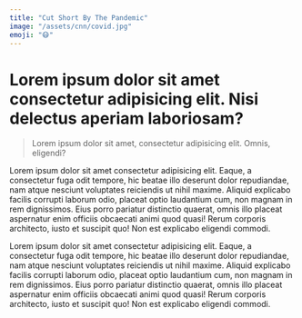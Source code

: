 ```yaml
---
title: "Cut Short By The Pandemic"
image: "/assets/cnn/covid.jpg"
emoji: "😷"
---
```


# Lorem ipsum dolor sit amet consectetur adipisicing elit. Nisi delectus aperiam laboriosam?

> Lorem ipsum dolor sit amet, consectetur adipisicing elit. Omnis, eligendi?

Lorem ipsum dolor sit amet consectetur adipisicing elit. Eaque, a consectetur fuga odit tempore, hic beatae illo deserunt dolor repudiandae, nam atque nesciunt voluptates reiciendis ut nihil maxime. Aliquid explicabo facilis corrupti laborum odio, placeat optio laudantium cum, non magnam in rem dignissimos. Eius porro pariatur distinctio quaerat, omnis illo placeat aspernatur enim officiis obcaecati animi quod quasi! Rerum corporis architecto, iusto et suscipit quo! Non est explicabo eligendi commodi.

Lorem ipsum dolor sit amet consectetur adipisicing elit. Eaque, a consectetur fuga odit tempore, hic beatae illo deserunt dolor repudiandae, nam atque nesciunt voluptates reiciendis ut nihil maxime. Aliquid explicabo facilis corrupti laborum odio, placeat optio laudantium cum, non magnam in rem dignissimos. Eius porro pariatur distinctio quaerat, omnis illo placeat aspernatur enim officiis obcaecati animi quod quasi! Rerum corporis architecto, iusto et suscipit quo! Non est explicabo eligendi commodi.

<Picture
	pic="/assets/bbc/bars.jpeg"
	caption="This is a placeholder for caption text"
	alt="Placeholder"
/>
